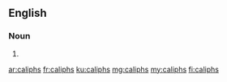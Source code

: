 {{also|Caliphs}}
==English==

===Noun===
{{head|en|noun plural form}}

# {{plural of|caliph|lang=en}}

[[ar:caliphs]]
[[fr:caliphs]]
[[ku:caliphs]]
[[mg:caliphs]]
[[my:caliphs]]
[[fi:caliphs]]